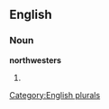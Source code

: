
==English==

===Noun===
'''northwesters'''

# {{plural of|[[northwester]]}}

[[Category:English plurals]]